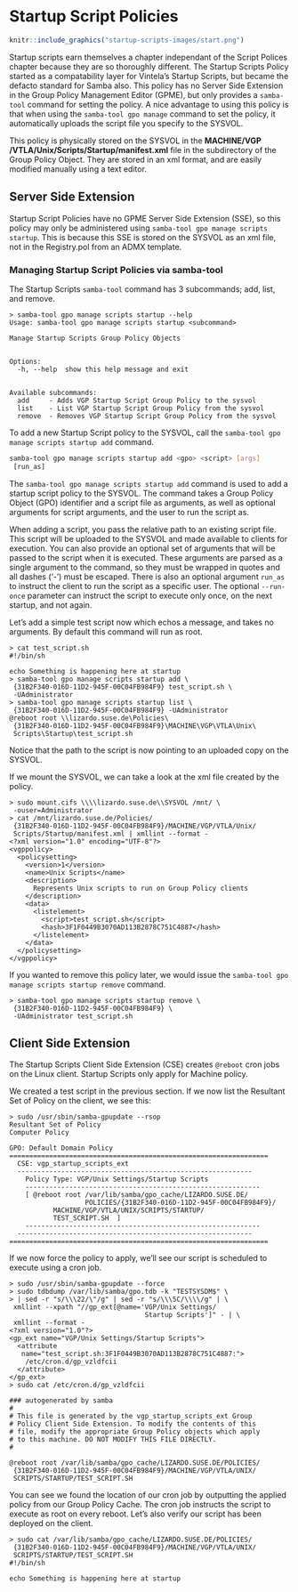 # Startup Script Policies {#startupscripts}

```r
knitr::include_graphics("startup-scripts-images/start.png")
```

\index{Policies!Startup Script}

Startup scripts earn themselves a chapter independant of the Script Polices chapter because they are so thoroughly different. The Startup Scripts Policy started as a compatability layer for Vintela's Startup Scripts, but became the defacto standard for Samba also. This policy has no Server Side Extension in the Group Policy Management Editor (GPME), but only provides a `samba-tool` command for setting the policy. A nice advantage to using this policy is that when using the `samba-tool gpo manage` command to set the policy, it automatically uploads the script file you specify to the SYSVOL.

This policy is physically stored on the SYSVOL in the **MACHINE/VGP** **/VTLA/Unix/Scripts/Startup/manifest.xml** file in the subdirectory of the Group Policy Object. They are stored in an xml format, and are easily modified manually using a text editor.

## Server Side Extension

Startup Script Policies have no GPME Server Side Extension (SSE), so this policy may only be administered using `samba-tool gpo manage scripts startup`. This is because this SSE is stored on the SYSVOL as an xml file, not in the Registry.pol from an ADMX template.
\index{Server Side Extensions}

### Managing Startup Script Policies via samba-tool

The Startup Scripts `samba-tool` command has 3 subcommands; add, list, and remove.

```
> samba-tool gpo manage scripts startup --help
Usage: samba-tool gpo manage scripts startup <subcommand>

Manage Startup Scripts Group Policy Objects


Options:
  -h, --help  show this help message and exit


Available subcommands:
  add     - Adds VGP Startup Script Group Policy to the sysvol
  list    - List VGP Startup Script Group Policy from the sysvol
  remove  - Removes VGP Startup Script Group Policy from the sysvol
```

To add a new Startup Script policy to the SYSVOL, call the `samba-tool gpo manage scripts startup add` command.

```sh
samba-tool gpo manage scripts startup add <gpo> <script> [args]
 [run_as]
```

The `samba-tool gpo manage scripts startup add` command is used to add a startup script policy to the SYSVOL. The command takes a Group Policy Object (GPO) identifier and a script file as arguments, as well as optional arguments for script arguments, and the user to run the script as.

When adding a script, you pass the relative path to an existing script file. This script will be uploaded to the SYSVOL and made available to clients for execution. You can also provide an optional set of arguments that will be passed to the script when it is executed. These arguments are parsed as a single argument to the command, so they must be wrapped in quotes and all dashes ('-') must be escaped. There is also an optional argument `run_as` to instruct the client to run the script as a specific user. The optional `--run-once` parameter can instruct the script to execute only once, on the next startup, and not again.

Let's add a simple test script now which echos a message, and takes no arguments. By default this command will run as root.

```
> cat test_script.sh
#!/bin/sh

echo Something is happening here at startup
> samba-tool gpo manage scripts startup add \
 {31B2F340-016D-11D2-945F-00C04FB984F9} test_script.sh \
 -UAdministrator
> samba-tool gpo manage scripts startup list \
 {31B2F340-016D-11D2-945F-00C04FB984F9} -UAdministrator
@reboot root \\lizardo.suse.de\Policies\
 {31B2F340-016D-11D2-945F-00C04FB984F9}\MACHINE\VGP\VTLA\Unix\
 Scripts\Startup\test_script.sh 
```

Notice that the path to the script is now pointing to an uploaded copy on the SYSVOL.

If we mount the SYSVOL, we can take a look at the xml file created by the policy.

```
> sudo mount.cifs \\\\lizardo.suse.de\\SYSVOL /mnt/ \
 -ouser=Administrator
> cat /mnt/lizardo.suse.de/Policies/
 {31B2F340-016D-11D2-945F-00C04FB984F9}/MACHINE/VGP/VTLA/Unix/
 Scripts/Startup/manifest.xml | xmllint --format -
<?xml version="1.0" encoding="UTF-8"?>
<vgppolicy>
  <policysetting>
    <version>1</version>
    <name>Unix Scripts</name>
    <description>
      Represents Unix scripts to run on Group Policy clients
    </description>
    <data>
      <listelement>
        <script>test_script.sh</script>
        <hash>3F1F0449B3070AD113B2878C751C4887</hash>
      </listelement>
    </data>
  </policysetting>
</vgppolicy>
```

If you wanted to remove this policy later, we would issue the `samba-tool gpo manage scripts startup remove` command.

```
> samba-tool gpo manage scripts startup remove \
 {31B2F340-016D-11D2-945F-00C04FB984F9} \
 -UAdministrator test_script.sh
```

## Client Side Extension

The Startup Scripts Client Side Extension (CSE) creates `@reboot` cron jobs on the Linux client. Startup Scripts only apply for Machine policy.
\index{Client Side Extensions}

We created a test script in the previous section. If we now list the Resultant Set of Policy on the client, we see this:

```
> sudo /usr/sbin/samba-gpupdate --rsop
Resultant Set of Policy
Computer Policy

GPO: Default Domain Policy
=================================================================
  CSE: vgp_startup_scripts_ext
  -----------------------------------------------------------
    Policy Type: VGP/Unix Settings/Startup Scripts
    -----------------------------------------------------------
    [ @reboot root /var/lib/samba/gpo_cache/LIZARDO.SUSE.DE/
                   POLICIES/{31B2F340-016D-11D2-945F-00C04FB984F9}/
		   MACHINE/VGP/VTLA/UNIX/SCRIPTS/STARTUP/
		   TEST_SCRIPT.SH  ]
    -----------------------------------------------------------
  -----------------------------------------------------------
=================================================================
```
\index{Resultant Set of Policy}

If we now force the policy to apply, we'll see our script is scheduled to execute using a cron job.

```
> sudo /usr/sbin/samba-gpupdate --force
> sudo tdbdump /var/lib/samba/gpo.tdb -k "TESTSYSDM$" \
> | sed -r "s/\\\22/\"/g" | sed -r "s/\\\5C/\\\\/g" | \
 xmllint --xpath "//gp_ext[@name='VGP/Unix Settings/
                                  Startup Scripts']" - | \
 xmllint --format -
<?xml version="1.0"?>
<gp_ext name="VGP/Unix Settings/Startup Scripts">
  <attribute 
   name="test_script.sh:3F1F0449B3070AD113B2878C751C4887:">
    /etc/cron.d/gp_vzldfcii
  </attribute>
</gp_ext>
> sudo cat /etc/cron.d/gp_vzldfcii

### autogenerated by samba
#
# This file is generated by the vgp_startup_scripts_ext Group
# Policy Client Side Extension. To modify the contents of this
# file, modify the appropriate Group Policy objects which apply
# to this machine. DO NOT MODIFY THIS FILE DIRECTLY.
#

@reboot root /var/lib/samba/gpo_cache/LIZARDO.SUSE.DE/POLICIES/
 {31B2F340-016D-11D2-945F-00C04FB984F9}/MACHINE/VGP/VTLA/UNIX/
 SCRIPTS/STARTUP/TEST_SCRIPT.SH
```

You can see we found the location of our cron job by outputting the applied policy from our Group Policy Cache. The cron job instructs the script to execute as root on every reboot. Let's also verify our script has been deployed on the client.
\index{Group Policy Cache}

```
> sudo cat /var/lib/samba/gpo_cache/LIZARDO.SUSE.DE/POLICIES/
 {31B2F340-016D-11D2-945F-00C04FB984F9}/MACHINE/VGP/VTLA/UNIX/
 SCRIPTS/STARTUP/TEST_SCRIPT.SH
#!/bin/sh

echo Something is happening here at startup
```
